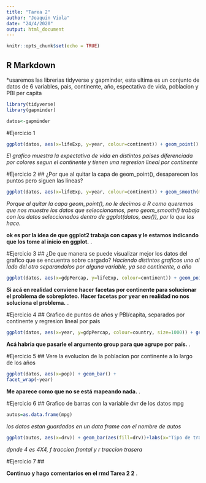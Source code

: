 ```yaml
---
title: "Tarea 2"
author: "Joaquin Viola"
date: "24/4/2020"
output: html_document
---
```


```r
knitr::opts_chunk$set(echo = TRUE)
```

## R Markdown
*usaremos las librerias tidyverse y gapminder, esta ultima es un conjunto de datos de 6 variables, pais, continente, año, espectativa de vida, poblacion y PBI per capita
```r
library(tidyverse)
library(gapminder)
```
```r
datos<-gapminder
```
#Ejercicio 1
```r
ggplot(datos, aes(x=lifeExp, y=year, colour=continent)) + geom_point() + geom_smooth(method = lm, se=FALSE) + labs(x="Expectativa de vida", y="Año", colour="Continente", caption = "Evolucion de la expectativa de vida")
```
*El grafico muestra la expectativa de vida en distintos paises diferenciada por colores segun el continente y tienen una regresion lineal por continente*

#Ejercicio 2
## ¿Por que al quitar la capa de geom_point(), desaparecen los puntos pero siguen las lineas?
```r
ggplot(datos, aes(x=lifeExp, y=year, colour=continent)) + geom_smooth(method = lm, se=FALSE) + labs(x="Expectativa de vida", y="Año", colour="Continente", caption = "Evolucion de la expectativa de vida")
```
*Porque al quitar la capa geom_point(), no le decimos a R como queremos que nos muestre los datos que seleccionamos, pero geom_smooth() trabaja con los datos seleccionados dentro de ggplot(datos, aes()), por lo que los hace.*

<div class="alert alert-info">
  <strong>ok es por la idea de que ggplot2 trabaja con capas y le estamos indicando que los tome al inicio en ggplot.</strong> .
</div>

#Ejercicio 3
## ¿De que manera se puede visualizar mejor los datos del grafico que se encuentra sobre cargado?
*Haciendo distintos graficos uno al lado del otro separandolos por alguna variable, ya sea continente, o año*
```r
ggplot(datos, aes(x=gdpPercap, y=lifeExp, colour=continent)) + geom_point() + facet_wrap(~year) + labs(x = "PBI p/capita", y= "Expectativa de vida", caption = "Expectativa de vida y PBI p/capita a lo largo de los años", colour= "continente")
```

<div class="alert alert-info">
  <strong>Si acá en realidad conviene hacer facetas por continente para solucionar el problema de sobreploteo. Hacer facetas por year en realidad no nos soluciona el problema.</strong> .
</div>

#Ejercicio 4
## Grafico de puntos de años y PBI/capita, separados por continente y regresion lineal por pais
```r
ggplot(datos, aes(x=year, y=gdpPercap, colour=country, size=1000)) + geom_point() + theme(aspect.ratio = 1) + facet_wrap(~continent) + labs(x = "Año", y= "PBI/cabeza", caption = "Avance del PBI/cabeza en los años, separados por continente y refresion lineal de los paises", colour= "Pais") + geom_smooth(method=lm, se= FALSE) + theme(legend.position = "none")
```

<div class="alert alert-info">
  <strong>Acá habria que pasarle el argumento group para que agrupe por país.</strong> .
</div>

#Ejercicio 5
## Vere la evolucion de la poblacion por continente a lo largo de los años
```r
ggplot(datos, aes(x=pop)) + geom_bar() + 
facet_wrap(~year)
```

<div class="alert alert-info">
  <strong>Me aparece como que no se está mapeando nada.</strong> .
</div>

#Ejercicio 6
## Grafico de barras con la variable dvr de los datos mpg
```r
autos=as.data.frame(mpg)
```
*los datos estan guardados en un data frame con el nombre de autos*
```r
ggplot(autos, aes(x=drv)) + geom_bar(aes(fill=drv))+labs(x="Tipo de traccion", y="Cantidad", colour="Tracciones") + scale_color_brewer(palette="Dark2")
```
*dpnde 4 es 4X4, f traccion frontal y r traccion trasera*

#Ejercicio 7
##

<div class="alert alert-info">
  <strong>Continuo y hago comentarios en el rmd Tarea 2 2</strong> .
</div>